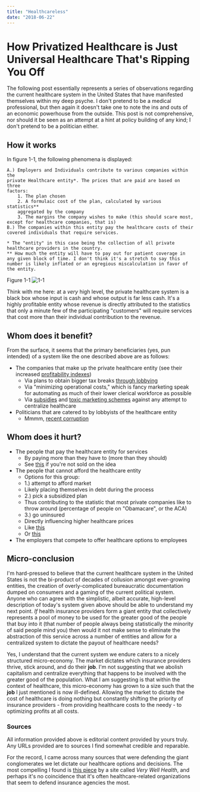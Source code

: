 ```yaml
---
title: "Healthcareless"
date: "2018-06-22"
---
```

# How Privatized Healthcare is Just Universal Healthcare That's Ripping You Off

The following post essentially represents a series of observations regarding the current healthcare system in the United States that have manifested themselves within my deep psyche. I don't pretend to be a medical professional, but then again it doesn't take one to note the ins and outs of an economic powerhouse from the outside. This post is not comprehensive, nor should it be seen as an attempt at a hint at policy building of any kind; I don't pretend to be a politician either.

## How it works

In figure 1-1, the following phenomena is displayed:

    A.) Employers and Individuals contribute to various companies within the
    private Healthcare entity*. The prices that are paid are based on three
    factors:
        1. The plan chosen
        2. A formulaic cost of the plan, calculated by various statistics**
        aggregated by the company
        3. The margins the company wishes to make (this should scare most, except for healthcare companies, that is)
    B.) The companies within this entity pay the healthcare costs of their
    covered individuals that require services.

    * The "entity" in this case being the collection of all private healthcare providers in the country.
    ** How much the entity will have to pay out for patient coverage in any given block of time. I don't think it's a stretch to say this number is likely inflated or an egregious miscalculation in favor of the entity.

Figure 1-1
![1-1](./assets/healthcareless_1-1.png)

Think with me here: at a _very_ high level, the private healthcare system is a black box whose input
is cash and whose output is far less cash. It's a highly profitable entity whose
revenue is directly attributed to the statistics that only a minute few of the
participating "customers" will require services that cost more than their
individual contribution to the revenue.

## Whom does it benefit?
From the surface, it seems that the primary beneficiaries (yes, pun intended) of a system like the one described above are as follows:
- The companies that make up the private healthcare entity (see their increased [profitability indexes](https://csimarket.com/Industry/industry_Profitability_Ratios.php?s=800))
  - Via plans to obtain bigger tax breaks [through lobbying](https://www.followthemoney.org/research/institute-reports/health-insurance-companies-give-healthy-donations-to-political-campaigns)
  - Via "minimizing operational costs," which is fancy marketing speak for automating as much of their lower clerical workforce as possible
  - Via [subsidies](https://www.bloomberg.com/news/articles/2018-05-23/it-costs-685-billion-a-year-to-subsidize-u-s-health-insurance) and [toxic marketing schemes](https://www.ama.org/publications/eNewsletters/MHSNewsletter/Pages/secrets-next-generation-health-insurance-brand-marketing-directly-consumers.aspx) against any attempt to centralize healthcare
- Politicians that are catered to by lobbyists of the healthcare entity
  - Mmmm, [recent corruption](https://psmag.com/news/health-insurance-senate-money-connections)

## Whom does it hurt?
- The people that pay the healthcare entity for services
  - By paying more than they have to (more than they should)
  - See [this](https://www.ibj.com/articles/69394-how-sky-high-deductibles-have-hurt-consumers-and-americas-health-insurance-system) if you're not sold on the idea
- The people that cannot afford the healthcare entity
  - Options for this group:
  - 1.) attempt to afford market
  - Likely placing themselves in debt during the process
  - 2.) pick a subsidized plan
  - Thus contributing to the statistic that most private companies like to throw around (percentage of people on "Obamacare", or the ACA)
  - 3.) go uninsured
  - Directly influencing higher healthcare prices
  - Like [this](https://www.healthline.com/health-news/why-you-should-care-if-your-neighbor-doesnt-have-health-insurance#1)
  - Or [this](https://insight.kellogg.northwestern.edu/article/who-bears-the-cost-of-the-uninsured-nonprofit-hospitals)
- The employers that compete to offer healthcare options to employees

## Micro-conclusion

I'm hard-pressed to believe that the current healthcare system in the United States is not the bi-product of decades of collusion amongst ever-growing entities, the creation of overly-complicated bureaucratic documentation dumped on consumers and a gaming of the current political system. Anyone who can agree with the simplistic, albeit accurate, high-level description of today's system given above should be able to understand my next point. _If_ health insurance providers form a giant entity that collectively represents a pool of money to be used for the greater good of the people that buy into it (that number of people always being statistically the minority of said people mind you) then would it not make sense to eliminate the abstraction of this service across a number of entities and allow for a centralized system to dictate the payout of healthcare needs?

Yes, I understand that the current system we endure caters to a nicely structured micro-economy. The market dictates which insurance providers thrive, stick around, and do their **job**. I'm not suggesting that we abolish capitalism and centralize everything that happens to be involved with the greater good of the population. What I am suggesting is that within the context of healthcare, this micro-economy has grown to a size such that the **job** I just mentioned is now ill-defined. Allowing the market to dictate the cost of healthcare is doing nothing but constantly shifting the priority of insurance providers - from providing healthcare costs to the needy - to optimizing profits at all costs.

### Sources
All information provided above is editorial content provided by yours truly. Any URLs provided are to sources I find somewhat credible and reparable.

For the record, I came across many sources that were defending the giant conglomerates we let dictate our healthcare options and decisions. The most compelling I found is [this piece](https://www.verywellhealth.com/health-insurance-companies-unreasonable-profits-1738941) by a site called _Very Well Health_, and perhaps it's no coincidence that it's often healthcare-related organizations that seem to defend insurance agencies the most.
